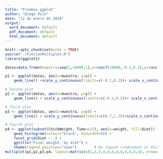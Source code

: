 ```yaml
---
title: "Pruebas ggplot"
author: "Diego Polo"
date: "12 de enero de 2018"
output:
  word_document: default
  pdf_document: default
  html_document: default
---
```


```r
knitr::opts_chunk$set(echo = TRUE)
source("./FuncionMultiplot.R")
library(ggplot2)
```

```r
datos=data.frame(muestra=seq(1,10000,1),x=runif(10000,-0.1,0.1),y=runif(10000,-0.1,0.1),z=runif(10000,0.9,1.1))

p1 <- ggplot(datos, aes(x=muestra, y=x)) +
    geom_line() +scale_y_continuous(limits=c(-0.2,0.2))+ scale_x_continuous(limits = c(500,1000))+ ggtitle("Eje x")+geom_hline(yintercept=mean(datos$x),color="red")+legend()

# Second plot
p2 <- ggplot(datos, aes(x=muestra, y=y)) +
    geom_line() + scale_y_continuous(limits=c(-0.2,0.2))+ scale_x_continuous(limits = c(500,1000))+ggtitle("Eje x")

# Third plot
p3 <- ggplot(datos, aes(x=muestra, y=z)) +
    geom_line() + scale_y_continuous(limits=c(0.7,1.2))+scale_x_continuous(limits = c(500,600))+ggtitle("Eje x")

# Fourth plot
p4 <- ggplot(subset(ChickWeight, Time==21), aes(x=weight, fill=Diet)) +
    geom_histogram(colour="black", binwidth=50) +
    facet_grid(Diet ~ .) +
    ggtitle("Final weight, by diet") +
    theme(legend.position="none")        # No legend (redundant in this graph)    
multiplot(p1,p2,p3,p4, layout=matrix(c(1,2,3,4,4,4,4,4,4,4,4,4), nrow=4, byrow=TRUE))
```

